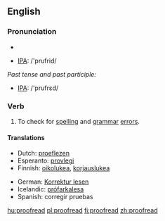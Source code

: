 ==English==

===Pronunciation===
*{{audio|en-us-proofread.ogg|Audio (US)}}

*[[w:IPA|IPA]]: /'prufrid/

''Past tense and past participle:''
*[[w:IPA|IPA]]: /'prufrɛd/

===Verb===
{{en-verb|proofreads|proofreading|proofread|proofread}}

# To check for [[spelling]] and [[grammar]] [[error]]s.

====Translations====
{{trans-top|fixme=Translation table header lacks gloss}}
*Dutch: [[proeflezen]]
*Esperanto: [[provlegi]]
*Finnish: [[oikolukea]], [[korjauslukea]]
{{trans-mid}}
*German: [[Korrektur lesen]]
*Icelandic: [[prófarkalesa]]
*Spanish: corregir pruebas
{{trans-bottom}}

[[hu:proofread]]
[[pl:proofread]]
[[fi:proofread]]
[[zh:proofread]]